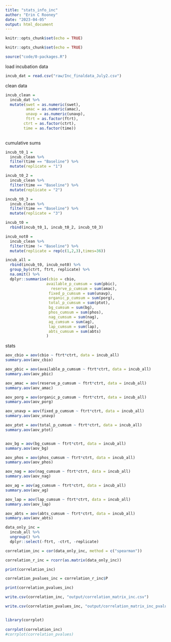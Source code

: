 ```yaml
---
title: "stats_info_inc"
author: "Erin C Rooney"
date: "2023-04-05"
output: html_document
---
```


```r
knitr::opts_chunk$set(echo = TRUE)
```

```r
knitr::opts_chunk$set(echo = TRUE)

source("code/0-packages.R")

```

load incubation data

```r

incub_dat = read.csv("raw/Inc_finaldata_July2.csv")

```

clean data

```r
incub_clean = 
  incub_dat %>% 
  mutate(swet = as.numeric(swet),
         amac = as.numeric(amac),
         unavp = as.numeric(unavp),
         ftrt = as.factor(ftrt),
        ctrt = as.factor(ctrt),
        time = as.factor(time)) 
  
```
cumulative sums
```r
incub_t0_1 =
  incub_clean %>% 
  filter(time == "Baseline") %>% 
  mutate(replicate = "1")

incub_t0_2 =
  incub_clean %>% 
  filter(time == "Baseline") %>% 
  mutate(replicate = "2")

incub_t0_3 =
  incub_clean %>% 
  filter(time == "Baseline") %>% 
  mutate(replicate = "3")

incub_t0 =
  rbind(incub_t0_1, incub_t0_2, incub_t0_3)

incub_not0 =
  incub_clean %>% 
  filter(time != "Baseline") %>% 
  mutate(replicate = rep(c(1,2,3),times=36))

incub_all =
  rbind(incub_t0, incub_not0) %>% 
  group_by(ctrt, ftrt, replicate) %>% 
  na.omit() %>% 
  dplyr::summarise(cbio = cbio,
                  available_p_cumsum = sum(pbic),
                    reserve_p_cumsum = sum(amac),
                   fixed_p_cumsum = sum(unavp),
                   organic_p_cumsum = sum(porg),
                   total_p_cumsum = sum(ptot),
                   bg_cumsum = sum(bg),
                   phos_cumsum = sum(phos),
                   nag_cumsum = sum(nag),
                   ag_cumsum = sum(ag),
                   lap_cumsum = sum(lap),
                   abts_cumsum = sum(abts)
                  )


```


stats

```r

aov_cbio = aov(cbio ~ ftrt*ctrt, data = incub_all)
summary.aov(aov_cbio)  

aov_pbic = aov(available_p_cumsum ~ ftrt*ctrt, data = incub_all)
summary.aov(aov_pbic) 

aov_amac = aov(reserve_p_cumsum ~ ftrt*ctrt, data = incub_all)
summary.aov(aov_amac) 

aov_porg = aov(organic_p_cumsum ~ ftrt*ctrt, data = incub_all)
summary.aov(aov_porg) 

aov_unavp = aov(fixed_p_cumsum ~ ftrt*ctrt, data = incub_all)
summary.aov(aov_unavp) 

aov_ptot = aov(total_p_cumsum ~ ftrt*ctrt, data = incub_all)
summary.aov(aov_ptot) 



```

```r

aov_bg = aov(bg_cumsum ~ ftrt*ctrt, data = incub_all)
summary.aov(aov_bg) 

aov_phos = aov(phos_cumsum ~ ftrt*ctrt, data = incub_all)
summary.aov(aov_phos) 

aov_nag = aov(nag_cumsum ~ ftrt*ctrt, data = incub_all)
summary.aov(aov_nag) 

aov_ag = aov(ag_cumsum ~ ftrt*ctrt, data = incub_all)
summary.aov(aov_ag) 

aov_lap = aov(lap_cumsum ~ ftrt*ctrt, data = incub_all)
summary.aov(aov_lap) 

aov_abts = aov(abts_cumsum ~ ftrt*ctrt, data = incub_all)
summary.aov(aov_abts) 
```

```r


data_only_inc = 
  incub_all %>% 
  ungroup() %>% 
  dplyr::select(-ftrt, -ctrt, -replicate) 

correlation_inc = cor(data_only_inc, method = c("spearman"))

correlation_r_inc = rcorr(as.matrix(data_only_inc))

print(correlation_inc)

correlation_pvalues_inc = correlation_r_inc$P

print(correlation_pvalues_inc)

write.csv(correlation_inc, "output/correlation_matrix_inc.csv")

write.csv(correlation_pvalues_inc, "output/correlation_matrix_inc_pvalues.csv")


library(corrplot)
	
corrplot(correlation_inc)
#corrplot(correlation_pvalues)


```

